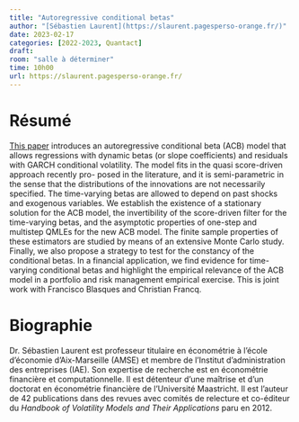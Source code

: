 ```yaml
---
title: "Autoregressive conditional betas"
author: "[Sébastien Laurent](https://slaurent.pagesperso-orange.fr/)"
date: 2023-02-17
categories: [2022-2023, Quantact]
draft: 
room: "salle à déterminer"
time: 10h00
url: https://slaurent.pagesperso-orange.fr/
---
```


# Résumé

[This paper](https://slaurent.pagesperso-orange.fr/pdf/ACB_new.pdf) introduces an autoregressive conditional beta (ACB) model that allows regressions with dynamic betas (or slope coefficients) and residuals with GARCH conditional volatility. The model fits in the quasi score-driven approach recently pro- posed in the literature, and it is semi-parametric in the sense that the distributions of the innovations are not necessarily specified. The time-varying betas are allowed to depend on past shocks and exogenous variables. We establish the existence of a stationary solution for the ACB model, the invertibility of the score-driven filter for the time-varying betas, and the asymptotic properties of one-step and multistep QMLEs for the new ACB model. The finite sample properties of these estimators are studied by means of an extensive Monte Carlo study. Finally, we also propose a strategy to test for the constancy of the conditional betas. In a financial application, we find evidence for time-varying conditional betas and highlight the empirical relevance of the ACB model in a portfolio and risk management empirical exercise. This is joint work with Francisco Blasques and Christian Francq.


# Biographie

Dr. Sébastien Laurent est professeur titulaire en économétrie à l'école d'économie d'Aix-Marseille (AMSE) et membre de l'Institut d'administration des entreprises (IAE). Son expertise de recherche est en économétrie financière et computationnelle. Il est détenteur d'une maîtrise et d'un doctorat en économétrie financière de l'Université Maastricht. Il est l'auteur de 42 publications dans des revues avec comités de relecture et co-éditeur du *Handbook of Volatility Models and Their Applications* paru en 2012.
